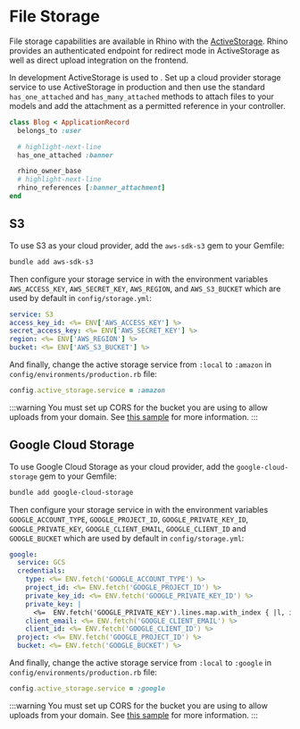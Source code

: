 # File Storage

File storage capabilities are available in Rhino with the [ActiveStorage](https://guides.rubyonrails.org/active_storage_overview.html). Rhino provides an authenticated endpoint for redirect mode in ActiveStorage as well as direct upload integration on the frontend.

In development ActiveStorage is used to . Set up a cloud provider storage service to use ActiveStorage in production and then use the standard `has_one_attached` and `has_many_attached` methods to attach files to your models and add the attachment as a permitted reference in your controller.

```ruby
class Blog < ApplicationRecord
  belongs_to :user

  # highlight-next-line
  has_one_attached :banner

  rhino_owner_base
  # highlight-next-line
  rhino_references [:banner_attachment]
end

```

## S3

To use S3 as your cloud provider, add the `aws-sdk-s3` gem to your Gemfile:

```bash
bundle add aws-sdk-s3
```

Then configure your storage service in with the environment variables `AWS_ACCESS_KEY`, `AWS_SECRET_KEY`, `AWS_REGION`, and `AWS_S3_BUCKET` which are used by default in `config/storage.yml`:

```yaml title="config/storage.yml"
service: S3
access_key_id: <%= ENV['AWS_ACCESS_KEY'] %>
secret_access_key: <%= ENV['AWS_SECRET_KEY'] %>
region: <%= ENV['AWS_REGION'] %>
bucket: <%= ENV['AWS_S3_BUCKET'] %>
```

And finally, change the active storage service from `:local` to `:amazon` in `config/environments/production.rb` file:

```ruby
config.active_storage.service = :amazon
```

:::warning
You must set up CORS for the bucket you are using to allow uploads from your domain. See [this sample](https://guides.rubyonrails.org/active_storage_overview.html#example-s3-cors-configuration) for more information.
:::

## Google Cloud Storage

To use Google Cloud Storage as your cloud provider, add the `google-cloud-storage` gem to your Gemfile:

```bash
bundle add google-cloud-storage
```

Then configure your storage service in with the environment variables `GOOGLE_ACCOUNT_TYPE`, `GOOGLE_PROJECT_ID`, `GOOGLE_PRIVATE_KEY_ID`, `GOOGLE_PRIVATE_KEY`, `GOOGLE_CLIENT_EMAIL`, `GOOGLE_CLIENT_ID` and `GOOGLE_BUCKET` which are used by default in `config/storage.yml`:

```yaml title="config/storage.yml"
google:
  service: GCS
  credentials:
    type: <%= ENV.fetch('GOOGLE_ACCOUNT_TYPE') %>
    project_id: <%= ENV.fetch('GOOGLE_PROJECT_ID') %>
    private_key_id: <%= ENV.fetch('GOOGLE_PRIVATE_KEY_ID') %>
    private_key: |
      <%=  ENV.fetch('GOOGLE_PRIVATE_KEY').lines.map.with_index { |l, i| i == 0 ? l : "      #{l}" }.join %>
    client_email: <%= ENV.fetch('GOOGLE_CLIENT_EMAIL') %>
    client_id: <%= ENV.fetch('GOOGLE_CLIENT_ID') %>
  project: <%= ENV.fetch('GOOGLE_PROJECT_ID') %>
  bucket: <%= ENV.fetch('GOOGLE_BUCKET') %>
```

And finally, change the active storage service from `:local` to `:google` in `config/environments/production.rb` file:

```ruby
config.active_storage.service = :google
```

:::warning
You must set up CORS for the bucket you are using to allow uploads from your domain. See [this sample](https://guides.rubyonrails.org/active_storage_overview.html#example-google-cloud-storage-cors-configuration) for more information.
:::

